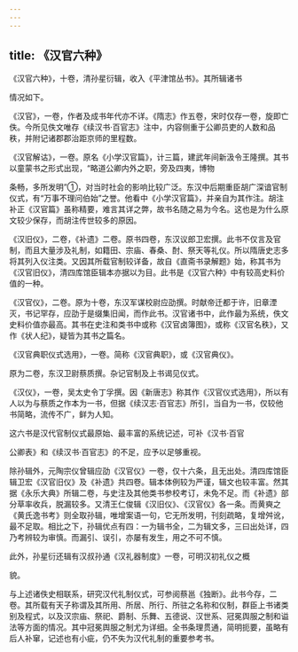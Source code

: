 ```yaml
---
---
---
```

title: 《汉官六种》
---



《汉官六种》，十卷，清孙星衍辑，收入《平津馆丛书》。其所辑诸书

情况如下。

《汉官》，一卷，作者及成书年代亦不详。《隋志》作五卷，宋时仅存一卷，旋即亡佚。今所见佚文唯存《续汉书·百官志》注中，内容侧重于公卿员吏的人数和品秩，并附记诸郡郡治距京师的里程数。

《汉官解诂》，一卷。原名《小学汉官篇》，计三篇，建武年间新汲令王隆撰。其书以童蒙书之形式出现，“略道公卿内外之职，旁及四夷，博物

条畅，多所发明”①，对当时社会的影响比较广泛。东汉中后期重臣胡广深谙官制仪式，有“万事不理问伯始”之誉。他看中《小学汉官篇》，并亲自为其作注。胡注补正《汉官篇》虽称精要，难言其详之弊，故书名随之易为今名。这也是为什么原文较少保存，而胡注传世较多的原因。

《汉旧仪》，二卷，《补遗》二卷。原书四卷，东汉议郎卫宏撰。此书不仅言及官制，而且大量涉及礼制，如籍田、宗庙、春桑、酎、祭天等礼仪。所以隋唐史志多将其列入仪注类。又因其所载官制较详备，故自《直斋书录解题》始，称其书为《汉官旧仪》，清四库馆臣辑本亦据以为目。此书是《汉官六种》中有较高史料价值的一种。

《汉官仪》，二卷。原为十卷，东汉军谋校尉应劭撰。时献帝迁都于许，旧章湮灭，书记罕存，应劭于是缀集旧闻，而作此书。汉官诸书中，此作最为系统，佚文史料价值亦最高。其书在史注和类书中或称《汉官卤簿图》，或称《汉官名秩》，又作《状人纪》，疑皆为其书之篇名。

《汉官典职仪式选用》，一卷。简称《汉官典职》，或《汉官典仪》。

原为二卷，东汉卫尉蔡质撰。杂记官制及上书谒见仪式。

《汉仪》，一卷，吴太史令丁孚撰。因《新唐志》称其作《汉官仪式选用》，所以有人以为与蔡质之作本为一书，但据《续汉志·百官志》所引，当自为一书，仅较他书简略，流传不广，鲜为人知。

这六书是汉代官制仪式最原始、最丰富的系统记述，可补《汉书·百官

公卿表》和《续汉书·百官志》的不足，应予以足够重视。

除孙辑外，元陶宗仪曾辑应劭《汉官仪》一卷，仅十六条，且无出处。清四库馆臣辑卫宏《汉官旧仪》及《补遗》共四卷。辑本体例较为严谨，辑文也较丰富。然其据《永乐大典》所辑二卷，与史注及其他类书参校考订，未免不足。而《补遗》部分草率收兵，脱漏较多。又清王仁俊辑《汉旧仪》、《汉官仪》各一条。而黄奭之《黄氏逸书考》则全取孙辑，唯增案语一句，它无所发明，刊刻疏略，复增舛讹，最不足取。相比之下，孙辑优点有四：一为辑书全，二为辑文多，三曰出处详，四乃考辨较为审慎。而漏引、误引，亦屡有发生，用之不可不慎。

此外，孙星衍还辑有汉叔孙通《汉礼器制度》一卷，可明汉初礼仪之概

貌。

与上述诸佚史相联系，研究汉代礼制仪式，可参阅蔡邕《独断》。此书今存，二卷。其所载有天子称谓及其所用、所居、所行、所驻之名称和仪制，群臣上书诸类别及程式，以及汉宗庙、祭祀、爵制、乐舞、五德说、汉世系、冠冕舆服之制和谥法等方面的情况。其中冠冕舆服之制尤为详细。全书条理贯通，简明扼要，虽略有后人补窜，记述也有小疵，仍不失为汉代礼制的重要参考书。